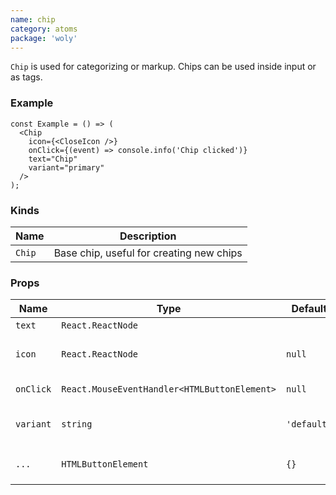```yaml
---
name: chip
category: atoms
package: 'woly'
---
```



`Chip` is used for categorizing or markup. Chips can be used inside input or as tags.

### Example

<ChipExample />

```tsx
const Example = () => (
  <Chip
    icon={<CloseIcon />}
    onClick={(event) => console.info('Chip clicked')}
    text="Chip"
    variant="primary"
  />
);
```

### Kinds

| Name   | Description                              |
| ------ | ---------------------------------------- |
| `Chip` | Base chip, useful for creating new chips |

### Props

| Name      | Type                                         | Default     | Description                                        |
| --------- | -------------------------------------------- | ----------- | -------------------------------------------------- |
| `text`    | `React.ReactNode`                            |             | Text inside chip                                   |
| `icon`    | `React.ReactNode`                            | `null`      | Icon to show on the right side of the text         |
| `onClick` | `React.MouseEventHandler<HTMLButtonElement>` | `null`      | Callback when chip is clicked                      |
| `variant` | `string`                                     | `'default'` | Variant prop to style Chip component               |
| `...`     | `HTMLButtonElement`                          | `{}`        | Other props are inherited from `HTMLButtonElement` |
